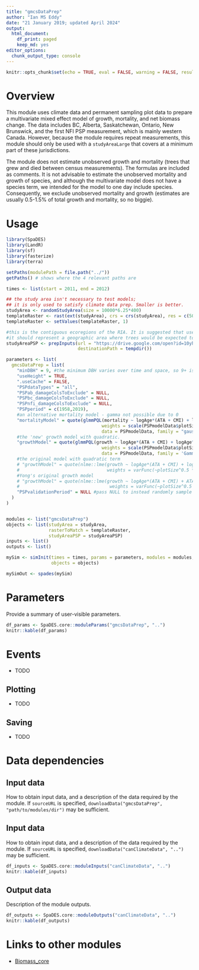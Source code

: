 ```yaml
---
title: "gmcsDataPrep"
author: "Ian MS Eddy"
date: "21 January 2019; updated April 2024"
output:
  html_document:
    df_print: paged
    keep_md: yes
editor_options:
  chunk_output_type: console
---
```


```r
knitr::opts_chunk$set(echo = TRUE, eval = FALSE, warning = FALSE, results = "hold")
```

# Overview

This module uses climate data and permanent sampling plot data to prepare a multivariate mixed effect model of growth, mortality, and net biomass change.
The data includes BC, Alberta, Saskatchewan, Ontario, New Brunswick, and the first NFI PSP measurement, which is mainly western Canada.
However, because the module requires repeat measurements, this module should only be used with a `studyAreaLarge` that covers at a minimum part of these jurisdictions. 

The module does not estimate unobserved growth and mortality (trees that grew and died between census measurements).
The formulas are included as comments.
It is not advisable to estimate the unobserved mortality and growth of species, and although the multivariate model does not have a species term, we intended for the model to one day include species.
Consequently, we exclude unobserved mortality and growth (estimates are usually 0.5-1.5% of total growth and mortality, so no biggie). 

# Usage

```r
library(SpaDES)
library(LandR)
library(sf)
library(fasterize)
library(terra)

setPaths(modulePath = file.path("../"))
getPaths() # shows where the 4 relevant paths are

times <- list(start = 2011, end = 2012)

## the study area isn't necessary to test models;
## it is only used to satisfy climate data prep. Smaller is better.
studyArea <- randomStudyArea(size = 10000*6.25*400)
templateRaster <- rast(ext(studyArea), crs = crs(studyArea), res = c(500,500))
templateRaster <- setValues(templateRaster, 1)

#this is the contiguous ecoregions of the RIA. It is suggested that users pass a studyAreaPSP 
#it should represent a geographic area where trees would be expected to have a similar climate response
studyAreaPSP <- prepInputs(url = "https://drive.google.com/open?id=10yhleaumhwa3hAv_8o7TE15lyesgkDV_",
                           destinationPath = tempdir())

parameters <- list(
  gmcsDataPrep = list(
    "minDBH" = 9, #the minimum DBH varies over time and space, so 9+ is recommended
    "useHeight" = TRUE,
    ".useCache" = FALSE,
    "PSPdataTypes" = "all",
    "PSPab_damageColsToExclude" = NULL,
    "PSPbc_damageColsToExclude" = NULL,
    "PSPnfi_damageColsToExclude" = NULL,
    "PSPperiod" = c(1958,2019),
    #an alternative mortality model - gamma not possible due to 0 
    "mortalityModel" = quote(glmmPQL(mortality ~ logAge*(ATA + CMI) + logAge^2 *(ATA + CMI) + ATA*CMI, random = ~1 | OrigPlotID1,
                                    weights = scale(PSPmodelData$plotSize^0.5 * PSPmodelData$periodLength, center = FALSE),
                                    data = PSPmodelData, family = "gaussian"(link = 'identity'))),
    #the 'new' growth model with quadratic. 
    "growthModel" = quote(glmmPQL(growth ~ logAge*(ATA + CMI) + logAge^2 * (CMI + ATA) + ATA:CMI, random = ~1 | OrigPlotID1,
                                    weights = scale(PSPmodelData$plotSize^0.5 * PSPmodelData$periodLength, center = FALSE),
                                    data = PSPmodelData, family = 'Gamma'(link = 'log'))),
    #the original model with quadratic term
    # "growthModel" = quote(nlme::lme(growth ~ logAge*(ATA + CMI) + logAge^2 *(ATA + CMI) + ATA*CMI, random = ~1 | OrigPlotID1,
    #                                 weights = varFunc(~plotSize^0.5 * periodLength), data = PSPmodelData)),
    #Yong's original growth model
    # "growthModel" = quote(nlme::lme(growth ~ logAge*(ATA + CMI) + ATA*CMI, random = ~1 | OrigPlotID1,
    #                                  weights = varFunc(~plotSize^0.5 * periodLength), data = PSPmodelData)),
    "PSPvalidationPeriod" = NULL #pass NULL to instead randomly sample the validation data
  )
)


modules <- list("gmcsDataPrep")
objects <- list(studyArea = studyArea, 
                rasterToMatch = templateRaster,
                studyAreaPSP = studyAreaPSP)
inputs <- list()
outputs <- list()

mySim <- simInit(times = times, params = parameters, modules = modules,
                 objects = objects)

mySimOut <- spades(mySim)

```

# Parameters

Provide a summary of user-visible parameters.

```r
df_params <- SpaDES.core::moduleParams("gmcsDataPrep", "..")
knitr::kable(df_params)
```

# Events

- TODO

## Plotting

- TODO

## Saving

- TODO

# Data dependencies

## Input data

How to obtain input data, and a description of the data required by the module.
If `sourceURL` is specified, `downloadData("gmcsDataPrep", "path/to/modules/dir")` may be sufficient.

## Input data

How to obtain input data, and a description of the data required by the module.
If `sourceURL` is specified, `downloadData("canClimateData", "..")` may be sufficient.

```r
df_inputs <- SpaDES.core::moduleInputs("canClimateData", "..")
knitr::kable(df_inputs)
```

## Output data

Description of the module outputs.

```r
df_outputs <- SpaDES.core::moduleOutputs("canClimateData", "..")
knitr::kable(df_outputs)
```

# Links to other modules

- [Biomass_core](https://github.com/PredictiveEcology/Biomass_core)
